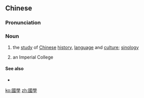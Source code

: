 ==Chinese==
{{zh-forms|s=国学}}

===Pronunciation===
{{zh-pron
|m=guóxué
|mn=kok-ha̍k
|cat=n
}}

===Noun===
{{zh-noun}}

# the [[study]] of [[Chinese]] [[history]], [[language]] and [[culture]]; [[sinology]]
# {{lb|zh|historical}} an Imperial College

====See also====
* {{zh-l|漢學|tr=Hànxué}}

[[ko:國學]]
[[zh:國學]]